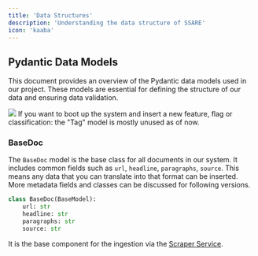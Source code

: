 ```yaml
---
title: 'Data Structures'
description: 'Understanding the data structure of SSARE'
icon: 'kaaba'
---
```



## Pydantic Data Models

This document provides an overview of the Pydantic data models used in our project. These models are essential for defining the structure of our data and ensuring data validation.

<Frame> 
<img src="/images/datastruc.png"/>
</Frame>


<Note>
If you want to boot up the system and insert a new feature, flag or classification: the "Tag" model is mostly unused as of now. 
</Note> 

### BaseDoc

The `BaseDoc` model is the base class for all documents in our system. It includes common fields such as `url`, `headline`, `paragraphs`, `source`.
This means any data that you can translate into that format can be inserted. 
More metadata fields and classes can be discussed for following versions.

```python
class BaseDoc(BaseModel):
    url: str
    headline: str
    paragraphs: str
    source: str
```

It is the base component for the ingestion via the [Scraper Service](/essentials/scraper).

